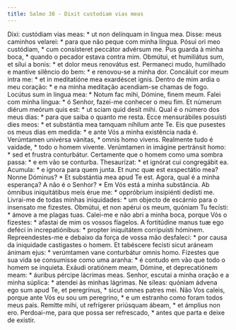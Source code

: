 ```yaml
---
title: Salmo 38 - Dixit custodiam vias meas
---
```


<div class="grid grid-cols-2 gap-5">
  <span class="text-justify">
    Dixi: custódiam vias meas: * ut non delínquam in lingua mea.
  </span>
  <span class="text-justify">
    Disse: meus caminhos velarei: * para que não peque com minha língua.
  </span>
  <span class="text-justify">
    Pósui ori meo custódiam, * cum consísteret peccátor advérsum me.
  </span>
  <span class="text-justify">
    Pus guarda à minha boca, * quando o pecador estava contra mim.
  </span>
  <span class="text-justify">
    Obmútui, et humiliátus sum, et sílui a bonis: * et dolor meus renovátus est.
  </span>
  <span class="text-justify">
    Permaneci mudo, humilhado e mantive silêncio do bem: * e renovou-se a minha
    dor.
  </span>
  <span class="text-justify">
    Concáluit cor meum intra me: * et in meditatióne mea exardéscet ignis.
  </span>
  <span class="text-justify">
    Dentro de mim ardia o meu coração: * e na minha meditação acendiam-se chamas
    de fogo.
  </span>
  <span class="text-justify">
    Locútus sum in lingua mea: * Notum fac mihi, Dómine, finem meum.
  </span>
  <span class="text-justify">
    Falei com minha língua: * ó Senhor, fazei-me conhecer o meu fim.
  </span>
  <span class="text-justify">
    Et númerum diérum meórum quis est: * ut sciam quid desit mihi.
  </span>
  <span class="text-justify">
    Qual é o número dos meus dias: * para que saiba o quanto me resta.
  </span>
  <span class="text-justify">
    Ecce mensurábiles posuísti dies meos: * et substántia mea tamquam níhilum
    ante Te.
  </span>
  <span class="text-justify">
    Eis que pusestes os meus dias em medida: * e ante Vós a minha existência
    nada é.
  </span>
  <span class="text-justify">
    Verúmtamen univérsa vánitas, * omnis homo vivens.
  </span>
  <span class="text-justify">
    Realmente tudo é vaidade, * todo o homem vivente.
  </span>
  <span class="text-justify">
    Verúmtamen in imágine pertránsit homo: * sed et frustra conturbátur.
  </span>
  <span class="text-justify">
    Certamente que o homem como uma sombra passa: * e em vão se conturba.
  </span>
  <span class="text-justify">
    Thesaurízat: * et ignórat cui congregábit ea.
  </span>
  <span class="text-justify">Acumula: * e ignora para quem junta.</span>
  <span class="text-justify">
    Et nunc quæ est exspectátio mea? Nonne Dóminus? * Et substántia mea apud Te
    est.
  </span>
  <span class="text-justify">
    Agora, qual é a minha esperança? A não é o Senhor? * Em Vós está a minha
    substância.
  </span>
  <span class="text-justify">
    Ab ómnibus iniquitátibus meis érue me: * oppróbrium insipiénti dedísti me.
  </span>
  <span class="text-justify">
    Livrai-me de todas minhas iniquidades: * um objecto de escárnio para o
    insensato me fizestes.
  </span>
  <span class="text-justify">
    Obmútui, et non apérui os meum, quóniam Tu fecísti: * ámove a me plagas
    tuas.
  </span>
  <span class="text-justify">
    Calei-me e não abri a minha boca, porque Vós o fizestes: * afastai de mim os
    vossos flagelos.
  </span>
  <span class="text-justify">
    A fortitúdine manus tuæ ego deféci in increpatiónibus: * propter iniquitátem
    corripuísti hóminem.
  </span>
  <span class="text-justify">
    Repreendestes-me e debaixo da força de vossa mão desfaleci: * por causa da
    iniquidade castigastes o homem.
  </span>
  <span class="text-justify">
    Et tabéscere fecísti sicut aráneam ánimam ejus: * verúmtamen vane
    conturbátur omnis homo.
  </span>
  <span class="text-justify">
    Fizestes que sua vida se consumisse como uma aranha: * é contudo em vão que
    todo o homem se inquieta.
  </span>
  <span class="text-justify">
    Exáudi oratiónem meam, Dómine, et deprecatiónem meam: * áuribus pércipe
    lácrimas meas.
  </span>
  <span class="text-justify">
    Senhor, escutai a minha oração e a minha súplica: * atendei às minhas
    lágrimas.
  </span>
  <span class="text-justify">
    Ne síleas: quóniam ádvena ego sum apud Te, et peregrínus, * sicut omnes
    patres mei.
  </span>
  <span class="text-justify">
    Não Vos caleis, porque ante Vós eu sou um peregrino, * e um estranho como
    foram todos meus pais.
  </span>
  <span class="text-justify">
    Remítte mihi, ut refrígerer priúsquam ábeam, * et ámplius non ero.
  </span>
  <span class="text-justify">
    Perdoai-me, para que possa ser refrescado, * antes que parta e deixe de
    existir.
  </span>
</div>
